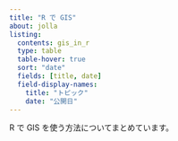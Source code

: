 ```yaml
---
title: "R で GIS"
about: jolla
listing: 
  contents: gis_in_r
  type: table
  table-hover: true
  sort: "date"
  fields: [title, date]
  field-display-names: 
    title: "トピック"
    date: "公開日"
---
```


R で GIS を使う方法についてまとめています。

